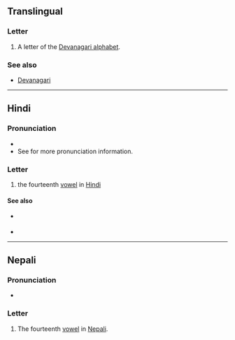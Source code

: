{{also|अ|अं|अः|अ-}}
==Translingual==

===Letter===
{{mul-letter|sc=Deva}}

# A letter of the [[Devanagari alphabet]].

===See also===
* [[w:Devanagari|Devanagari]]

----

==Hindi==

===Pronunciation===
* {{hi-IPA}}
* See {{l|hi|ँ|tr=-}} for more pronunciation information.

===Letter===
{{head|hi|letter}}

# the fourteenth [[vowel]] in [[Hindi]]

====See also====
* {{sense|matra}} {{l|hi|ँ|tr=-}}
* {{list:Devanagari script letters/hi}}
----
==Nepali==

===Pronunciation===
* {{ne-IPA}}

===Letter===
{{head|ne|letter}}

# The fourteenth [[vowel]] in [[Nepali]].
